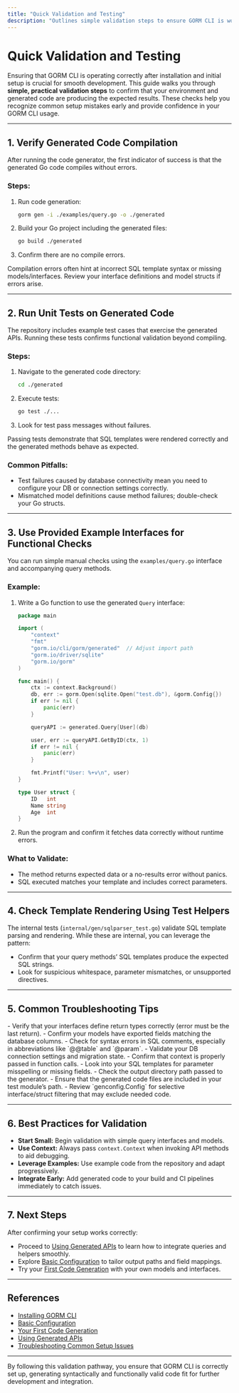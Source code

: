 ```yaml
---
title: "Quick Validation and Testing"
description: "Outlines simple validation steps to ensure GORM CLI is working as expected. Encourages verification using provided examples and test helpers, and suggests ways to check for common mistakes in setup or code generation."
---
```


# Quick Validation and Testing

Ensuring that GORM CLI is operating correctly after installation and initial setup is crucial for smooth development. This guide walks you through **simple, practical validation steps** to confirm that your environment and generated code are producing the expected results. These checks help you recognize common setup mistakes early and provide confidence in your GORM CLI usage.

---

## 1. Verify Generated Code Compilation

After running the code generator, the first indicator of success is that the generated Go code compiles without errors.

### Steps:

1. Run code generation:

   ```bash
   gorm gen -i ./examples/query.go -o ./generated
   ```

2. Build your Go project including the generated files:

   ```bash
   go build ./generated
   ```

3. Confirm there are no compile errors.

<Tip>
Compilation errors often hint at incorrect SQL template syntax or missing models/interfaces. Review your interface definitions and model structs if errors arise.
</Tip>

---

## 2. Run Unit Tests on Generated Code

The repository includes example test cases that exercise the generated APIs. Running these tests confirms functional validation beyond compiling.

### Steps:

1. Navigate to the generated code directory:

   ```bash
   cd ./generated
   ```

2. Execute tests:

   ```bash
   go test ./...
   ```

3. Look for test pass messages without failures.

<Check>
Passing tests demonstrate that SQL templates were rendered correctly and the generated methods behave as expected.
</Check>

### Common Pitfalls:

- Test failures caused by database connectivity mean you need to configure your DB or connection settings correctly.
- Mismatched model definitions cause method failures; double-check your Go structs.

---

## 3. Use Provided Example Interfaces for Functional Checks

You can run simple manual checks using the `examples/query.go` interface and accompanying query methods.

### Example:

1. Write a Go function to use the generated `Query` interface:

   ```go
   package main

   import (
       "context"
       "fmt"
       "gorm.io/cli/gorm/generated"  // Adjust import path
       "gorm.io/driver/sqlite"
       "gorm.io/gorm"
   )

   func main() {
       ctx := context.Background()
       db, err := gorm.Open(sqlite.Open("test.db"), &gorm.Config{})
       if err != nil {
           panic(err)
       }

       queryAPI := generated.Query[User](db)

       user, err := queryAPI.GetByID(ctx, 1)
       if err != nil {
           panic(err)
       }

       fmt.Printf("User: %+v\n", user)
   }

   type User struct {
       ID   int
       Name string
       Age  int
   }
   ```

2. Run the program and confirm it fetches data correctly without runtime errors.

### What to Validate:

- The method returns expected data or a no-results error without panics.
- SQL executed matches your template and includes correct parameters.

---

## 4. Check Template Rendering Using Test Helpers

The internal tests (`internal/gen/sqlparser_test.go`) validate SQL template parsing and rendering. While these are internal, you can leverage the pattern:

- Confirm that your query methods’ SQL templates produce the expected SQL strings.
- Look for suspicious whitespace, parameter mismatches, or unsupported directives.

---

## 5. Common Troubleshooting Tips

<AccordionGroup title="Troubleshooting Common Issues">
<Accordion title="Code Does Not Compile after Generation">
- Verify that your interfaces define return types correctly (error must be the last return).
- Confirm your models have exported fields matching the database columns.
- Check for syntax errors in SQL comments, especially in abbreviations like `@@table` and `@param`.
</Accordion>
<Accordion title="Generated Methods Return Unexpected Errors">
- Validate your DB connection settings and migration state.
- Confirm that context is properly passed in function calls.
- Look into your SQL templates for parameter misspelling or missing fields.
</Accordion>
<Accordion title="Tests Fail to Run or Find Expected Files">
- Check the output directory path passed to the generator.
- Ensure that the generated code files are included in your test module’s path.
- Review `genconfig.Config` for selective interface/struct filtering that may exclude needed code.
</Accordion>
</AccordionGroup>

---

## 6. Best Practices for Validation

- **Start Small:** Begin validation with simple query interfaces and models.
- **Use Context:** Always pass `context.Context` when invoking API methods to aid debugging.
- **Leverage Examples:** Use example code from the repository and adapt progressively.
- **Integrate Early:** Add generated code to your build and CI pipelines immediately to catch issues.

---

## 7. Next Steps

After confirming your setup works correctly:

- Proceed to [Using Generated APIs](../using-generated-apis) to learn how to integrate queries and helpers smoothly.
- Explore [Basic Configuration](../basic-configuration) to tailor output paths and field mappings.
- Try your [First Code Generation](../first-code-generation) with your own models and interfaces.


---

## References

- [Installing GORM CLI](/getting-started/onboarding-core/installing-gorm-cli)
- [Basic Configuration](/getting-started/onboarding-core/basic-configuration)
- [Your First Code Generation](/getting-started/onboarding-core/first-code-generation)
- [Using Generated APIs](/getting-started/onboarding-core/using-generated-apis)
- [Troubleshooting Common Setup Issues](/getting-started/onboarding-core/troubleshooting-setup)


---

By following this validation pathway, you ensure that GORM CLI is correctly set up, generating syntactically and functionally valid code fit for further development and integration.
